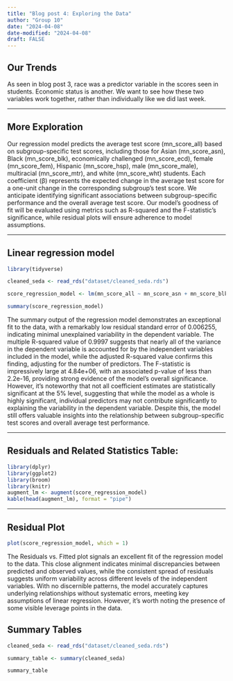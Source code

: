 ```yaml
---
title: "Blog post 4: Exploring the Data"
author: "Group 10"
date: "2024-04-08"
date-modified: "2024-04-08"
draft: FALSE
---
```


## Our Trends

As seen in blog post 3, race was a predictor variable in the scores seen in students. Economic status is another. We want to see how these two variables work together, rather than individually like we did last week. 

----

## More Exploration

Our regression model predicts the average test score (mn_score_all) based on subgroup-specific test scores, including those for Asian (mn_score_asn), Black (mn_score_blk), economically challenged (mn_score_ecd), female (mn_score_fem), Hispanic (mn_score_hsp), male (mn_score_male), multiracial (mn_score_mtr), and white (mn_score_wht) students. Each coefficient (β) represents the expected change in the average test score for a one-unit change in the corresponding subgroup's test score. We anticipate identifying significant associations between subgroup-specific performance and the overall average test score. Our model's goodness of fit will be evaluated using metrics such as R-squared and the F-statistic's significance, while residual plots will ensure adherence to model assumptions.

----

## Linear regression model
```r
library(tidyverse)

cleaned_seda <- read_rds("dataset/cleaned_seda.rds")

score_regression_model <- lm(mn_score_all ~ mn_score_asn + mn_score_blk + mn_score_ecd + mn_score_fem + mn_score_hsp + mn_score_male + mn_score_mtr + mn_score_wht, data = cleaned_seda)

summary(score_regression_model)
```

The summary output of the regression model demonstrates an exceptional fit to the data, with a remarkably low residual standard error of 0.006255, indicating minimal unexplained variability in the dependent variable. The multiple R-squared value of 0.9997 suggests that nearly all of the variance in the dependent variable is accounted for by the independent variables included in the model, while the adjusted R-squared value confirms this finding, adjusting for the number of predictors. The F-statistic is impressively large at 4.84e+06, with an associated p-value of less than 2.2e-16, providing strong evidence of the model's overall significance. However, it's noteworthy that not all coefficient estimates are statistically significant at the 5% level, suggesting that while the model as a whole is highly significant, individual predictors may not contribute significantly to explaining the variability in the dependent variable. Despite this, the model still offers valuable insights into the relationship between subgroup-specific test scores and overall average test performance.

----

## Residuals and Related Statistics Table:
```r
library(dplyr)
library(ggplot2)
library(broom)
library(knitr)
augment_lm <- augment(score_regression_model)
kable(head(augment_lm), format = "pipe")
```

----

## Residual Plot
```r
plot(score_regression_model, which = 1)
```

The Residuals vs. Fitted plot signals an excellent fit of the regression model to the data. This close alignment indicates minimal discrepancies between predicted and observed values, while the consistent spread of residuals suggests uniform variability across different levels of the independent variables. With no discernible patterns, the model accurately captures underlying relationships without systematic errors, meeting key assumptions of linear regression. However, it's worth noting the presence of some visible leverage points in the data.

## Summary Tables
```r
cleaned_seda <- read_rds("dataset/cleaned_seda.rds")

summary_table <- summary(cleaned_seda)

summary_table
```

